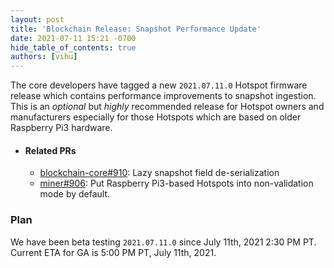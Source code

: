 ```yaml
---
layout: post
title: 'Blockchain Release: Snapshot Performance Update'
date: 2021-07-11 15:21 -0700
hide_table_of_contents: true
authors: [vihu]
---
```


The core developers have tagged a new `2021.07.11.0` Hotspot firmware release which contains
performance improvements to snapshot ingestion. This is an _optional_ but _highly_ recommended
release for Hotspot owners and manufacturers especially for those Hotspots which are based on older
Raspberry Pi3 hardware.

<!--truncate-->

- #### Related PRs

  - [blockchain-core#910](https://github.com/helium/blockchain-core/pull/910): Lazy snapshot field
    de-serialization
  - [miner#906](https://github.com/helium/miner/pull/906): Put Raspberry Pi3-based Hotspots into
    non-validation mode by default.

### Plan

We have been beta testing `2021.07.11.0` since July 11th, 2021 2:30 PM PT. Current ETA for GA is
5:00 PM PT, July 11th, 2021.
